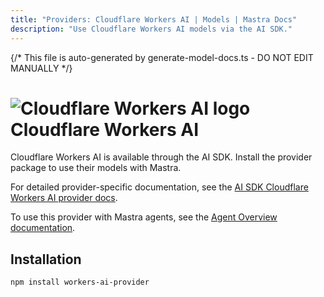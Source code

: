 ```yaml
---
title: "Providers: Cloudflare Workers AI | Models | Mastra Docs"
description: "Use Cloudflare Workers AI models via the AI SDK."
---
```


{/* This file is auto-generated by generate-model-docs.ts - DO NOT EDIT MANUALLY */}

# <img src="https://models.dev/logos/cloudflare-workers-ai.svg" alt="Cloudflare Workers AI logo" className="inline w-8 h-8 mr-2 align-middle dark:invert dark:brightness-0 dark:contrast-200" />Cloudflare Workers AI

Cloudflare Workers AI is available through the AI SDK. Install the provider package to use their models with Mastra.

For detailed provider-specific documentation, see the [AI SDK Cloudflare Workers AI provider docs](https://ai-sdk.dev/providers/community-providers/cloudflare-workers-ai).

To use this provider with Mastra agents, see the [Agent Overview documentation](/docs/agents/overview).

## Installation

```bash npm2yarn copy
npm install workers-ai-provider
```
